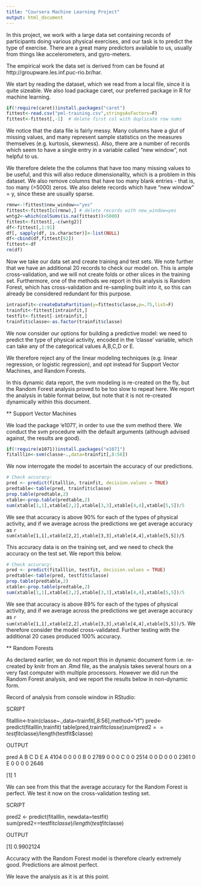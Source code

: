 ```yaml
---
title: "Coursera Machine Learning Project"
output: html_document
---
```


In this project, we work with a large data set containing records of participants doing various physical exercises, and our task is to predict the type of exercise.  There are a great many predictors available to us, usually from things like accelerometers, and gyro-meters.  

The empirical work the data set is derived from can be found at  http://groupware.les.inf.puc-rio.br/har.

We start by reading the dataset, which we read from a local file, since it is quite sizeable.  We also load package caret, our preferred package in R for machine learning.


```r
if(!require(caret))install.packages("caret")
fittest<-read.csv("pml-training.csv",stringsAsFactors=F)
fittest<-fittest[,-1]  # delete first col with duplicate row nums
```

We notice that the data file is fairly messy.  Many columns have a glut of missing values, and many represent sample statistics on the measures themselves (e.g. kurtosis, skewness).  Also, there are a number of records which seem to have a single entry in a variable called "new window", not helpful to us.

We therefore delete the the columns that have too many missing values to be useful, and this will also reduce dimensionality, which is a problem in this dataset.  We also remove columns that have too many blank entries - that is, too many (>5000) zeros.  We also delete records which have "new window" = y, since these are usually sparse.


```r
rmnw<-!fittest$new_window=="yes"
fittest<-fittest[c(rmnw),] # delete records with new_window=yes
wntg2<-which(colSums(is.na(fittest))>5000)
fittest<-fittest[,-c(wntg2)]
df<-fittest[,1:91]
df[, sapply(df, is.character)]<-list(NULL)
df<-cbind(df,fittest[92])
fittest<-df
rm(df)

```

Now we take our data set and create training and test sets. We note further that we have an additional 20 records to check our model on.  This is ample cross-validation, and we will not create folds or other slices in the training set.  Furthermore, one of the methods we report in this analysis is Random Forest, which has cross-validation and re-sampling built into it, so this can already be considered redundant for this purpose.

```r
intrainfit<-createDataPartition(y=fittest$classe,p=.75,list=F) 
trainfit<-fittest[intrainfit,]
testfit<-fittest[-intrainfit,]
trainfit$classe<-as.factor(trainfit$classe)
```

We now consider our options for building a predictive model: we need to predict the type of physical activity, encoded in the 'classe' variable, which can take any of the categorical values A,B,C,D or E.  

We therefore reject any of the linear modeling techniques (e.g. linear regression, or logistic regression), and opt instead for Support Vector Machines, and Random Forests.

In this dynamic data report, the svm modeling is re-created on the fly, but the Random Forest analysis proved to be too slow to repeat here. We report the analysis in table format below, but note that it is not re-created dynamically within this document.

**  Support Vector Machines

We load the package 'e1071', in order to use the svm method there. We conduct the svm procedure with the default arguments (although advised against, the results are good).

```r
if(!require(e1071))install.packages("e1071")
fitalllin<-svm(classe~.,data=trainfit[,8:56])
```

We now interrogate the model to ascertain the accuracy of our predictions.

```r
# Check accuracy:
pred <- predict(fitalllin, trainfit, decision.values = TRUE)
predtable<-table(pred, trainfit$classe)
prop.table(predtable,2)
xtable<-prop.table(predtable,2)
sum(xtable[1,1],xtable[2,2],xtable[3,3],xtable[4,4],xtable[5,5])/5
```

We see that accuracy is above 90% for each of the types of physical activity, and if we average across the predictions we get average accuracy as `r sum(xtable[1,1],xtable[2,2],xtable[3,3],xtable[4,4],xtable[5,5])/5`

This accuracy data is on the training set, and we need to check the accuracy on the test set.  We report this below.

```r
# Check accuracy:
pred <- predict(fitalllin, testfit, decision.values = TRUE)
predtable<-table(pred, testfit$classe)
prop.table(predtable,2)
xtable<-prop.table(predtable,2)
sum(xtable[1,1],xtable[2,2],xtable[3,3],xtable[4,4],xtable[5,5])/5
```

We see that accuracy is above 89% for each of the types of physical activity, and if we average across the predictions we get average accuracy as `r sum(xtable[1,1],xtable[2,2],xtable[3,3],xtable[4,4],xtable[5,5])/5`.  We therefore consider the model cross-validated. Further testing with the additional 20 cases produced 100% accuracy.


**  Random Forests

As declared earlier, we do not report this in dynamic document form i.e. re-created by knitr from an .Rmd file, as the analysis takes several hours on a very fast computer with multiple processors.  However we did run the Random Forest analysis, and we report the results below in non-dynamic form.

Record of analysis from console window in RStudio:

SCRIPT

fitalllin<-train(classe~.,data=trainfit[,8:56],method="rf")
pred<-predict(fitalllin,trainfit)
table(pred,trainfit$classe)
sum(pred2==testfit$classe)/length(testfit$classe)

OUTPUT

pred    A    B    C    D    E
   A 4104    0    0    0    0
   B    0 2789    0    0    0
   C    0    0 2514    0    0
   D    0    0    0 2361    0
   E    0    0    0    0 2646

[1] 1


We can see from this that the average accuracy for the Random Forest is perfect. We test it now on the cross-validation testing set.

SCRIPT

pred2 <- predict(fitalllin, newdata=testfit)
sum(pred2==testfit$classe)/length(testfit$classe)

OUTPUT

[1] 0.9902124

Accuracy with the Random Forest model is therefore clearly extremely good.  Predictions are almost perfect.

We leave the analysis as it is at this point.  









